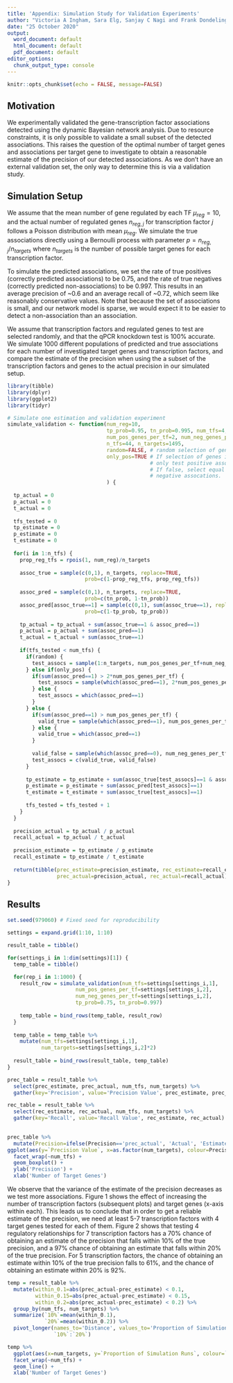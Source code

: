 ```yaml
---
title: 'Appendix: Simulation Study for Validation Experiments'
author: "Victoria A Ingham, Sara Elg, Sanjay C Nagi and Frank Dondelinger"
date: "25 October 2020"
output:
  word_document: default
  html_document: default
  pdf_document: default
editor_options:
  chunk_output_type: console
---
```


```r
knitr::opts_chunk$set(echo = FALSE, message=FALSE)
```

## Motivation

We experimentally validated the gene-transcription factor associations detected using the dynamic Bayesian network analysis. Due to resource constraints, it is only possible to validate a small subset of the detected associations. This raises the question of the optimal number of target genes and associations per target gene to investigate to obtain a reasonable estimate of the precision of our detected associations. As we don't have an external validation set, the only way to determine this is via a validation study.

## Simulation Setup

We assume that the mean number of gene regulated by each TF $\mu_{reg}=10$, and the actual number of regulated genes $n_{reg,j}$ for transcription factor $j$ follows a Poisson distribution with mean $\mu_{reg}$. We simulate the true associations directly using a Bernoulli process with parameter $p = n_{reg,j}/n_{targets}$ where $n_{targets}$ is the number of possible target genes for each transcription factor. 

To simulate the predicted associations, we set the rate of true positives (correctly predicted associations) to be 0.75, and the rate of true negatives (correctly predicted non-associations) to be 0.997. This results in an average precision of ~0.6 and an average recall of ~0.72, which seem like reasonably conservative values. Note that because the set of associations is small, and our network model is sparse, we would expect it to be easier to detect a non-association than an association.

We assume that transcription factors and regulated genes to test are selected randomly, and that the qPCR knockdown test is 100% accurate. We simulate 1000 different populations of predicted and true associations for each number of investigated target genes and transcription factors, and compare the estimate of the precision when using the a subset of the transcription factors and genes to the actual precision in our simulated setup. 

```r
library(tibble)
library(dplyr)
library(ggplot2)
library(tidyr)
```

```r
# Simulate one estimation and validation experiment
simulate_validation <- function(num_reg=10,
                                tp_prob=0.95, tn_prob=0.995, num_tfs=4,
                                num_pos_genes_per_tf=2, num_neg_genes_per_tf=2,
                                n_tfs=44, n_targets=1495,
                                random=FALSE, # random selection of genes to test? 
                                only_pos=TRUE # If selection of genes is not random, 
                                              # only test positive associations?
                                              # If false, select equal numbers positive and 
                                              # negative assocations.
                                ) {
  
  tp_actual = 0
  p_actual = 0
  t_actual = 0
  
  tfs_tested = 0
  tp_estimate = 0
  p_estimate = 0
  t_estimate = 0
  
  for(i in 1:n_tfs) {
    prop_reg_tfs = rpois(1, num_reg)/n_targets
  
    assoc_true = sample(c(0,1), n_targets, replace=TRUE, 
                         prob=c(1-prop_reg_tfs, prop_reg_tfs))
    
    assoc_pred = sample(c(0,1), n_targets, replace=TRUE, 
                         prob=c(tn_prob, 1-tn_prob))
    assoc_pred[assoc_true==1] = sample(c(0,1), sum(assoc_true==1), replace=TRUE, 
                         prob=c(1-tp_prob, tp_prob))
    
    tp_actual = tp_actual + sum(assoc_true==1 & assoc_pred==1)
    p_actual = p_actual + sum(assoc_pred==1)
    t_actual = t_actual + sum(assoc_true==1)
    
    if(tfs_tested < num_tfs) {
      if(random) {
        test_assocs = sample(1:n_targets, num_pos_genes_per_tf+num_neg_genes_per_tf)
      } else if(only_pos) {
        if(sum(assoc_pred==1) > 2*num_pos_genes_per_tf) {
          test_assocs = sample(which(assoc_pred==1), 2*num_pos_genes_per_tf)
        } else {
          test_assocs = which(assoc_pred==1)
        }
      } else {
        if(sum(assoc_pred==1) > num_pos_genes_per_tf) {
          valid_true = sample(which(assoc_pred==1), num_pos_genes_per_tf)
        } else {
          valid_true = which(assoc_pred==1)
        }
      
        valid_false = sample(which(assoc_pred==0), num_neg_genes_per_tf)
        test_assocs = c(valid_true, valid_false)
      }
      
      tp_estimate = tp_estimate + sum(assoc_true[test_assocs]==1 & assoc_pred[test_assocs]==1)
      p_estimate = p_estimate + sum(assoc_pred[test_assocs]==1)
      t_estimate = t_estimate + sum(assoc_true[test_assocs]==1)
      
      tfs_tested = tfs_tested + 1
    }
  }
  
  precision_actual = tp_actual / p_actual
  recall_actual = tp_actual / t_actual
  
  precision_estimate = tp_estimate / p_estimate
  recall_estimate = tp_estimate / t_estimate
  
  return(tibble(prec_estimate=precision_estimate, rec_estimate=recall_estimate,
                prec_actual=precision_actual, rec_actual=recall_actual))
}


```

## Results

```r
set.seed(979060) # Fixed seed for reproducibility

settings = expand.grid(1:10, 1:10)

result_table = tibble()

for(settings_i in 1:dim(settings)[1]) {
  temp_table = tibble()

  for(rep_i in 1:1000) {
    result_row = simulate_validation(num_tfs=settings[settings_i,1],
                      num_pos_genes_per_tf=settings[settings_i,2],
                      num_neg_genes_per_tf=settings[settings_i,2],
                      tp_prob=0.75, tn_prob=0.997)
  
    temp_table = bind_rows(temp_table, result_row)
  }
  
  temp_table = temp_table %>%
    mutate(num_tfs=settings[settings_i,1],
           num_targets=settings[settings_i,2]*2)
  
  result_table = bind_rows(result_table, temp_table)
}

prec_table = result_table %>%
  select(prec_estimate, prec_actual, num_tfs, num_targets) %>%
  gather(key='Precision', value='Precision Value', prec_estimate, prec_actual)

rec_table = result_table %>%
  select(rec_estimate, rec_actual, num_tfs, num_targets) %>%
  gather(key='Recall', value='Recall Value', rec_estimate, rec_actual)
  
```

```r
prec_table %>%
  mutate(Precision=ifelse(Precision=='prec_actual', 'Actual', 'Estimated')) %>%
ggplot(aes(y=`Precision Value`, x=as.factor(num_targets), colour=Precision)) +
  facet_wrap(~num_tfs) +
  geom_boxplot() +
  ylab('Precision') +
  xlab('Number of Target Genes')
```

We observe that the variance of the estimate of the precision decreases as we test more associations. Figure 1 shows the effect of increasing the number of transcription factors (subsequent plots) and target genes (x-axis within each). This leads us to conclude that in order to get a reliable estimate of the precision, we need at least 5-7 transcription factors with 4 target genes tested for each of them. Figure 2 shows that testing 4 regulatory relationships for 7 transcription factors has a 70% chance of obtaining an estimate of the precision that falls within 10% of the true precision, and a 97% chance of obtaining an estimate that falls within 20% of the true precision. For 5 transcription factors, the chance of obtaining an estimate within 10% of the true precision falls to 61%, and the chance of obtaining an estimate within 20% is 92%.  

```r

temp = result_table %>%
  mutate(within_0.1=abs(prec_actual-prec_estimate) < 0.1,
         within_0.15=abs(prec_actual-prec_estimate) < 0.15,
         within_0.2=abs(prec_actual-prec_estimate) < 0.2) %>%
  group_by(num_tfs, num_targets) %>%
  summarize(`10%`=mean(within_0.1),
            `20%`=mean(within_0.2)) %>%
  pivot_longer(names_to='Distance', values_to='Proportion of Simulation Runs', 
               `10%`:`20%`)

temp %>%
  ggplot(aes(x=num_targets, y=`Proportion of Simulation Runs`, colour=`Distance`)) +
  facet_wrap(~num_tfs) +
  geom_line() +
  xlab('Number of Target Genes')
```
